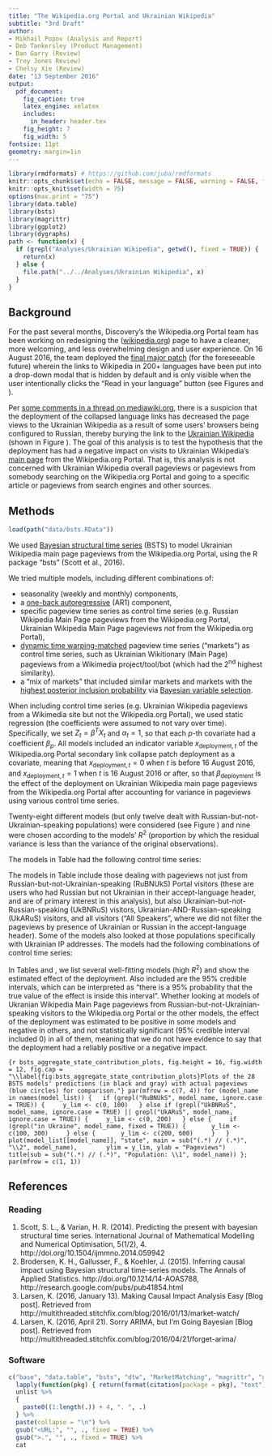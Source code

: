 ```yaml
---
title: "The Wikipedia.org Portal and Ukrainian Wikipedia"
subtitle: "3rd Draft"
author:
- Mikhail Popov (Analysis and Report)
- Deb Tankersley (Product Management)
- Dan Garry (Review)
- Trey Jones Review)
- Chelsy Xie (Review)
date: "13 September 2016"
output:
  pdf_document:
    fig_caption: true
    latex_engine: xelatex
    includes:
      in_header: header.tex
    fig_height: 7
    fig_width: 5
fontsize: 11pt
geometry: margin=1in
---
```

```r
library(rmdformats) # https://github.com/juba/rmdformats
knitr::opts_chunk$set(echo = FALSE, message = FALSE, warning = FALSE, fig.path = "figures/")
knitr::opts_knit$set(width = 75)
options(max.print = "75")
library(data.table)
library(bsts)
library(magrittr)
library(ggplot2)
library(dygraphs)
path <- function(x) {
  if (grepl("Analyses/Ukrainian Wikipedia", getwd(), fixed = TRUE)) {
    return(x)
  } else {
    file.path("../../Analyses/Ukrainian Wikipedia", x)
  }
}
```
\renewcommand{\abstractname}{Executive Summary}
\begin{abstract}

On 16 August 2016, Discovery deployed a major design change to the Wikipedia.org Portal page. As of the deployment, the links to Wikipedia in 200+ languages have been put into a modal drop-down to make the page cleaner and less overwhelming to new visitors. Before that, Discovery added browser language preferences detection (via accept-language header) to the page so that users (who have their language preferences set in their browser) would see their language around the Wikipedia globe logo, without having to look for it in the long list of languages. Discovery received some criticism about the change, with some users hypothesizing that the change may have resulted in a decrease to Ukrainian Wikipedia's pageviews because some visitors may have Russian set as a language, but not Ukrainian.

In this analysis, we use Bayesian structural time series models to model Ukrainian Wikipedia Main Page (since that's where the Portal leads to) pageviews from Russian-but-not-Ukrainian-speaking visitors to the Wikipedia.org Portal. The effect of the deployment was estimated to be negative in some models and positive in others — including ones that looked at Russian-and-Ukrainian-speaking visitors — but the 95\% credible interval included 0 in all of them, meaning the deployment did not have a statistically significant effect. In other words, we do not have sufficient evidence to say that the language-dropdown deployment had a convincingly positive or negative impact on Ukrainian Wikipedia Main Page pageviews from the Wikipedia.org Portal.

\end{abstract}

## Background

For the past several months, Discovery's the Wikipedia.org Portal team has been working on redesigning the ([wikipedia.org](https://wikipedia.org)) page to have a cleaner, more welcoming, and less overwhelming design and user experience. On 16 August 2016, the team deployed the [final major patch](https://phabricator.wikimedia.org/rWPOR84feffc2ec21fe1e060bf3ffb6e232ab3e259bf0) (for the foreseeable future) wherein the links to Wikipedia in 200+ languages have been put into a drop-down modal that is hidden by default and is only visible when the user intentionally clicks the "Read in your language" button (see Figures \ref{fig:portal_a} and \ref{fig:portal_b}).

Per [some comments in a thread on mediawiki.org](https://www.mediawiki.org/wiki/Topic:T7n9rhko21e3xawy), there is a suspicion that the deployment of the collapsed language links has decreased the page views to the Ukrainian Wikipedia as a result of some users' browsers being configured to Russian, thereby burying the link to the [Ukrainian Wikipedia](https://uk.wikipedia.org/) (shown in Figure \ref{fig:portal}). The goal of this analysis is to test the hypothesis that the deployment has had a negative impact on visits to Ukrainian Wikipedia's [main page](https://uk.wikipedia.org/wiki/) from the Wikipedia.org Portal. That is, this analysis is not concerned with Ukrainian Wikipedia overall pageviews or pageviews from somebody searching on the Wikipedia.org Portal and going to a specific article or pageviews from search engines and other sources.

## Methods

```r
load(path("data/bsts.RData"))
```
We used [Bayesian structural time series](https://en.wikipedia.org/wiki/Bayesian_structural_time_series) (BSTS) to model Ukrainian Wikipedia main page pageviews from the Wikipedia.org Portal, using the R package "bsts" (Scott et al., 2016).

We tried multiple models, including different combinations of:

- seasonality (weekly and monthly) components,
- a [one-back autoregressive](https://en.wikipedia.org/wiki/Autoregressive_model) (AR1) component,
- specific pageview time series as control time series (e.g. Russian Wikipedia Main Page pageviews from the Wikipedia.org Portal, Ukrainian Wikipedia Main Page pageviews _not_ from the Wikipedia.org Portal),
- [dynamic time warping-matched](https://en.wikipedia.org/wiki/Dynamic_time_warping) pageview time series ("markets") as control time series, such as Ukrainian Wikitionary (Main Page) pageviews from a Wikimedia project/tool/bot (which had the 2<sup>nd</sup> highest similarity).
- a "mix of markets" that included similar markets and markets with the [highest posterior inclusion probability](http://google.github.io/CausalImpact/CausalImpact.html#which-predictor-variables-were-used-in-the-model) via [Bayesian variable selection](http://multithreaded.stitchfix.com/blog/2016/04/21/forget-arima/#bayesian-variable-selection).

When including control time series (e.g. Ukrainian Wikipedia pageviews from a Wikimedia site but not the Wikipedia.org Portal), we used static regression (the coefficients were assumed to not vary over time). Specifically, we set $Z_t = \beta^T X_t$ and $\alpha_t = 1$, so that each $p$-th covariate had a coefficient $\beta_p$. All models included an indicator variable $x_{\text{deployment},t}$ of the Wikipedia.org Portal secondary link collapse patch deployment as a covariate, meaning that $x_{\text{deployment},t} = 0$ when $t$ is before 16 August 2016, and $x_{\text{deployment},t} = 1$ when $t$ is 16 August 2016 or after, so that $\beta_{\text{deployment}}$ is the effect of the deployment on Ukrainian Wikipedia main page pageviews from the Wikipedia.org Portal after accounting for variance in pageviews using various control time series.

Twenty-eight different models (but only twelve dealt with Russian-but-not-Ukrainian-speaking populations) were considered (see Figure \ref{fig:bsts_aggregate_state_contribution_plots}) and nine were chosen according to the models' $R^2$ (proportion by which the residual variance is less than the variance of the original observations).

\section*{Results}

The models in Table \ref{selected_models_summary_RuBNUkS} had the following control time series:

\small

\begin{enumerate}
  \item Russian Wikipedia Main Page pageviews from the Wikipedia.org Portal
  \item No control time series
  \item DTW-matched time series
  \item Ukrainian Wikipedia non-Main pageviews from the Wikipedia.org Portal
  \item 1 and 4
  \item The following control time series: \begin{itemize}
    \item Russian Wikipedia Main Page pageviews from the Wikipedia.org Portal
    \item German Wikipedia Main Page pageviews from the Wikipedia.org Portal
    \item Ukrainian Wikipedia non-Main Page pageviews from the Wikipedia.org Portal
    \item Ukrainian Wikipedia Main Page pageviews not from the Wikipedia.org Portal
    \item Ukrainian Wikipedia Main Page pageviews from a Wikimedia project/tool/bot
  \end{itemize}
  \item Top two DTW-matched time series as controls, along with the selection listed in 6
  \item Russian Wikipedia Main Page pageviews from the Wikipedia.org Portal visitors from Ukraine
\end{enumerate}

\normalsize

The models in Table \ref{selected_models_summary} include those dealing with pageviews not just from Russian-but-not-Ukrainian-speaking (RuBNUkS) Portal visitors (these are users who had Russian but not Ukrainian in their accept-language header, and are of primary interest in this analysis), but also Ukrainian-but-not-Russian-speaking (UkBNRuS) visitors, Ukrainian-AND-Russian-speaking (UkARuS) visitors, and all visitors ("All Speakers", where we did not filter the pageviews by presence of Ukrainian or Russian in the accept-language header). Some of the models also looked at those populations specifically with Ukrainian IP addresses. The models had the following combinations of control time series:

\small

\begin{itemize}
  \item Ukrainian Wikipedia non-Main Page pageviews from the Wikipedia.org Portal
  \item Russian Wikipedia Main Page pageviews from Portal and Ukrainian Wikipedia non-Main Page pageviews from the Wikipedia.org Portal
  \item Selected control time series: \begin{itemize}
    \item Russian Wikipedia Main Page pageviews from the Wikipedia.org Portal
    \item German Wikipedia Main Page pageviews from the Wikipedia.org Portal
    \item Ukrainian Wikipedia non-Main Page pageviews from the Wikipedia.org Portal
    \item Ukrainian Wikipedia Main Page pageviews not from the Wikipedia.org Portal
    \item Ukrainian Wikipedia Main Page pageviews from a Wikimedia project/tool/bot
  \end{itemize}
  \item Top 2 DTW-matched time series and selected control time series (see list above)
  \item No control time series
\end{itemize}

\normalsize

In Tables \ref{selected_models_summary_RuBNUkS} and \ref{selected_models_summary}, we list several well-fitting models (high $R^2$) and show the estimated effect of the deployment. Also included are the 95\% credible intervals, which can be interpreted as "there is a 95\% probability that the true value of the effect is inside this interval". Whether looking at models of Ukranian Wikipedia Main Page pageviews from Russian-but-not-Ukrainian-speaking visitors to the Wikipedia.org Portal or the other models, the effect of the deployment was estimated to be positive in some models and negative in others, and not statistically significant (95\% credible interval included 0) in all of them, meaning that we do not have evidence to say that the deployment had a reliably positive or a negative impact.

\newpage

\begin{landscape}

\vspace*{\fill}

\begin{figure}[h!]
    \centering
    \caption{Screenshots of Wikipedia Portal (wikipedia.org) showing the current (baseline) experience and the redesign we tested.}
    \begin{subfigure}[t]{0.3\linewidth}
        \includegraphics[width=\textwidth]{../../docs/ukrainian/figures/portal_a}
        \caption{Default experience when visiting the Wikipedia.org Portal with Russian as the preferred language. Our deployment on August 16th, 2016, collapsed the language links into a hidden-by-default modal in an effort to make the page's design cleaner and less overwhelming to new visitors.}
        \label{fig:portal_a}
    \end{subfigure}
    ~
    \begin{subfigure}[t]{0.3\linewidth}
        \includegraphics[width=\textwidth]{../../docs/ukrainian/figures/portal_b}
        \caption{Link to Ukrainian Wikipedia is only visible by clicking the "Read in your language" button to reveal the modal containing links to Wikipedia in various languages.}
        \label{fig:portal_b}
    \end{subfigure}
    ~
    \begin{subfigure}[t]{0.3\linewidth}
        \includegraphics[width=\textwidth]{../../docs/ukrainian/figures/portal_c}
        \caption{How the Wikipedia.org Portal looks to a user who has set their language preferences to Ukrainian (first) and Russian (second). The links to Ukrainian and Russian Wikipedias are now the first links around the globe.}
        \label{fig:portal_c}
    \end{subfigure}
    \label{fig:portal}
\end{figure}

\vspace*{\fill}

\end{landscape}

\newpage

\begin{landscape}

\vspace*{\fill}

\begin{figure}[h!]
  \centering
  \includegraphics{../../docs/ukrainian/figures/pageviews}
  \caption{Pageviews (on a log scale) to Ukrainian Wikipedia main page and other pages from users with Ukrainian IP addresses and users with non-Ukrainian IP addresses.}
  \label{fig:pageviews}
\end{figure}

\vspace*{\fill}

\end{landscape}

\newpage

```{r bsts_aggregate_state_contribution_plots, fig.height = 16, fig.width = 12, fig.cap = "\\label{fig:bsts_aggregate_state_contribution_plots}Plots of the 28 BSTS models' predictions (in black and gray) with actual pageviews (blue circles) for comparison."}
par(mfrow = c(7, 4))
for (model_name in names(model_list)) {
  if (grepl("RuBNUkS", model_name, ignore.case = TRUE)) {
    y_lim <- c(0, 100)
  } else if (grepl("UkBNRuS", model_name, ignore.case = TRUE) || grepl("UkARuS", model_name, ignore.case = TRUE)) {
    y_lim <- c(0, 200)
  } else {
    if (grepl("in Ukraine", model_name, fixed = TRUE)) {
      y_lim <- c(100, 300)
    } else {
      y_lim <- c(200, 600)
    }
  }
  plot(model_list[[model_name]], "state", main = sub("(.*) // (.*)", "\\2", model_name),
       ylim = y_lim, ylab = "Pageviews")
  title(sub = sub("(.*) // (.*)", "Population: \\1", model_name))
}; par(mfrow = c(1, 1))
```

\begin{landscape}

```r
market_match$BestMatches %>%
  dplyr::filter(source == "ukrainian wikipedia (main page) from the Wikipedia.org Portal") %>%
  dplyr::select(BestControl, RelativeDistance, Correlation) %>%
  dplyr::rename(Control = BestControl,
                Distance = RelativeDistance) %>%
  knitr::kable(format = "latex", digits = 3, caption = '\\label{best_markets}Top 20 most similar pageviews to Ukrainian Wikipedia main page pageviews from the Wikipedia.org Portal. These are the time series used as controls in models that use "matched markets".')
```

```r
top_models_idx <- lapply(model_list[which(grepl("RuBNUkS //", names(model_list), fixed = TRUE) | grepl("RuBNUkS in Ukraine //", names(model_list), fixed = TRUE))], function(model) {
  summary(model)$rsquare
}) %>% unlist %>% { which(. > 0.6) } %>% unname

quantiles <- matrix(0.0, nrow = length(top_models_idx), ncol = 6)
rownames(quantiles) <- names(model_list)[top_models_idx]
for (model_name in names(model_list)[top_models_idx]) {
  quantiles[model_name, 4:6] <- quantile(model_list[[model_name]]$coefficients[-(1:burn_in), "post_deployment"], c(0.025, 0.5, 0.975))
  quantiles[model_name, 1] <- summary(model_list[[model_name]], burn = burn_in)$rsquare
  quantiles[model_name, 2] <- AIC(model_list[[model_name]])
  quantiles[model_name, 3] <- BIC(model_list[[model_name]])
}; rm(model_name)
colnames(quantiles) <- c("R²", "AIC", "BIC", "Lower95", "Estimate (PVs)", "Upper95")
rownames(quantiles) <- sub(", AR + seasonality", "", rownames(quantiles), fixed = TRUE)
quantiles <- as.data.frame(quantiles)
quantiles$`Model Nickname` <- rownames(quantiles)
quantiles$`95% CI (PVs)` = sprintf("(%.2f, %.2f)", quantiles$Lower95, quantiles$Upper95)
quantiles$Lower95 <- NULL; quantiles$Upper95 <- NULL
quantiles$Population <- sub("(.*) // (.*)", "\\1", quantiles$`Model Nickname`)
quantiles$`Model Nickname` <- sub("(.*) // (.*)", "\\2", quantiles$`Model Nickname`)
quantiles <- quantiles[order(quantiles$Population, round(quantiles$`R²`, 3), round(quantiles$BIC, 3), decreasing = c(FALSE, TRUE, TRUE, FALSE)),
                       c("Population", "Model Nickname", "R²", "AIC", "BIC", "Estimate (PVs)", "95% CI (PVs)")]
rownames(quantiles) <- 1:nrow(quantiles)
knitr::kable(quantiles, format = "latex", digits = 3, align = c("l", "r", "r", "r", "r", "c"), row.names = TRUE, caption = "\\label{selected_models_summary_RuBNUkS}Summary metrics (R squared, Akaike information criterion, Schwarz criterion) of models and point estimate (and credible interval, both in pageviews) of the effect of the Wikipedia.org Portal's secondary link collapse patch deployment from the top BSTS models of Ukrainian Wikipedia Main Page pageviews from Russian-but-not-Ukrainian-speaking users (RuBNUkS) -- in genderal and specifically pageviews from users with IP addresses in Ukraine. All of the models included weekly and monthly seasonalities and AR(1) components.")
```

\end{landscape}

\newpage

\begin{landscape}

```r
top_models_idx <- lapply(model_list, function(model) {
  summary(model)$rsquare
}) %>% unlist %>% { which(. > 0.9) } %>% unname
```

```r
quantiles <- matrix(0.0, nrow = length(top_models_idx), ncol = 6)
rownames(quantiles) <- names(model_list)[top_models_idx]
for (model_name in names(model_list)[top_models_idx]) {
  quantiles[model_name, 4:6] <- quantile(model_list[[model_name]]$coefficients[-(1:burn_in), "post_deployment"], c(0.025, 0.5, 0.975))
  quantiles[model_name, 1] <- summary(model_list[[model_name]], burn = burn_in)$rsquare
  quantiles[model_name, 2] <- AIC(model_list[[model_name]])
  quantiles[model_name, 3] <- BIC(model_list[[model_name]])
}; rm(model_name)
colnames(quantiles) <- c("R²", "AIC", "BIC", "Lower95", "Estimate (PVs)", "Upper95")
rownames(quantiles) <- sub(", AR + seasonality", "", rownames(quantiles), fixed = TRUE)
quantiles <- as.data.frame(quantiles)
quantiles$`Model Nickname` <- rownames(quantiles)
quantiles$`95% CI (PVs)` = sprintf("(%.2f, %.2f)", quantiles$Lower95, quantiles$Upper95)
quantiles$Lower95 <- NULL; quantiles$Upper95 <- NULL
quantiles$Population <- sub("(.*) // (.*)", "\\1", quantiles$`Model Nickname`)
quantiles$`Model Nickname` <- sub("(.*) // (.*)", "\\2", quantiles$`Model Nickname`)
pop_sort <- factor(quantiles$Population, levels = c("RuBNUkS", "RuBNUkS in Ukraine", "UkBNRuS", "UkBNRuS in Ukraine", "UkARuS", "UkARuS in Ukraine", "All Speakers", "All Speakers in Ukraine"))
quantiles <- quantiles[order(as.numeric(pop_sort), round(quantiles$`R²`, 3), round(quantiles$BIC, 3), decreasing = c(FALSE, TRUE, FALSE)),
                       c("Population", "Model Nickname", "R²", "AIC", "BIC", "Estimate (PVs)", "95% CI (PVs)")]
rownames(quantiles) <- 1:nrow(quantiles)
knitr::kable(quantiles, format = "latex", digits = 3, align = c("l", "l", "r", "r", "r", "r", "c"), row.names = TRUE, caption = "\\label{selected_models_summary}Summary metrics (R squared, Akaike information criterion, Schwarz criterion) of models and point estimate (and credible interval, both in pageviews) of the effect of the Wikipedia.org Portal's secondary link collapse patch deployment.")
```

\end{landscape}

\newpage

## References

\small

### Reading

1. Scott, S. L., & Varian, H. R. (2014). Predicting the present with bayesian structural time series. International Journal of Mathematical Modelling and Numerical Optimisation, 5(1/2), 4. http://doi.org/10.1504/ijmmno.2014.059942
2. Brodersen, K. H., Gallusser, F., & Koehler, J. (2015). Inferring causal impact using Bayesian structural time-series models. The Annals of Applied Statistics. http://doi.org/10.1214/14-AOAS788, http://research.google.com/pubs/pub41854.html
3. Larsen, K. (2016, January 13). Making Causal Impact Analysis Easy [Blog post]. Retrieved from http://multithreaded.stitchfix.com/blog/2016/01/13/market-watch/
4. Larsen, K. (2016, April 21). Sorry ARIMA, but I’m Going Bayesian [Blog post]. Retrieved from http://multithreaded.stitchfix.com/blog/2016/04/21/forget-arima/

### Software

```r
c("base", "data.table", "bsts", "dtw", "MarketMatching", "magrittr", "ggplot2", "rmarkdown", "knitr") %>%
  lapply(function(pkg) { return(format(citation(package = pkg), "text")) }) %>%
  unlist %>%
  {
    paste0((1:length(.)) + 4, ". ", .)
  } %>%
  paste(collapse = "\n") %>%
  gsub("<URL:", "", ., fixed = TRUE) %>%
  gsub(">.", "", ., fixed = TRUE) %>%
  cat
```
